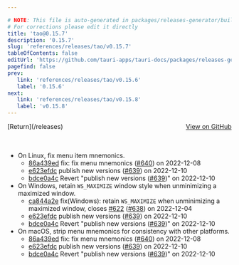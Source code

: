 ```yaml
---

# NOTE: This file is auto-generated in packages/releases-generator/build.ts
# For corrections please edit it directly
title: 'tao@0.15.7'
description: '0.15.7'
slug: 'references/releases/tao/v0.15.7'
tableOfContents: false
editUrl: 'https://github.com/tauri-apps/tauri-docs/packages/releases-generator/build.ts'
pagefind: false
prev:
   link: 'references/releases/tao/v0.15.6'
   label: '0.15.6'
next:
   link: 'references/releases/tao/v0.15.8'
   label: 'v0.15.8'
---
```


<div style="margin-bottom:3rem; display: flex; justify-content: space-between; align-items: center"><span>[Return](/releases)</span><span><a href="https://github.com/tauri-apps/tao/releases/tag/tao-v0.15.7">View on GitHub</a></span></div>

- On Linux, fix menu item mnemonics.
  - [86a439ed](https://github.com/tauri-apps/tao/commit/86a439edc5da2bd1baa1067831dde2408fd14fbf) fix: fix menu mnemonics ([#640](https://github.com/tauri-apps/tao/pull/640)) on 2022-12-08
  - [e623efdc](https://github.com/tauri-apps/tao/commit/e623efdc9ab797b3d9e104f34ba5bc1a4648b32c) publish new versions ([#639](https://github.com/tauri-apps/tao/pull/639)) on 2022-12-10
  - [bdce0a4c](https://github.com/tauri-apps/tao/commit/bdce0a4c816bb63b9e52114924ee4a66d353a019) Revert &quot;publish new versions ([#639](https://github.com/tauri-apps/tao/pull/639))&quot; on 2022-12-10
- On Windows, retain `WS_MAXIMIZE` window style when unminimizing a maximized window.
  - [ca844a2e](https://github.com/tauri-apps/tao/commit/ca844a2ebb171f676962bd0bebd65243b9239347) fix(Windows): retain `WS_MAXIMIZE` when unminimizing a maximized window, closes [#622](https://github.com/tauri-apps/tao/pull/622) ([#638](https://github.com/tauri-apps/tao/pull/638)) on 2022-12-04
  - [e623efdc](https://github.com/tauri-apps/tao/commit/e623efdc9ab797b3d9e104f34ba5bc1a4648b32c) publish new versions ([#639](https://github.com/tauri-apps/tao/pull/639)) on 2022-12-10
  - [bdce0a4c](https://github.com/tauri-apps/tao/commit/bdce0a4c816bb63b9e52114924ee4a66d353a019) Revert &quot;publish new versions ([#639](https://github.com/tauri-apps/tao/pull/639))&quot; on 2022-12-10
- On macOS, strip menu mnemonics for consistency with other platforms.
  - [86a439ed](https://github.com/tauri-apps/tao/commit/86a439edc5da2bd1baa1067831dde2408fd14fbf) fix: fix menu mnemonics ([#640](https://github.com/tauri-apps/tao/pull/640)) on 2022-12-08
  - [e623efdc](https://github.com/tauri-apps/tao/commit/e623efdc9ab797b3d9e104f34ba5bc1a4648b32c) publish new versions ([#639](https://github.com/tauri-apps/tao/pull/639)) on 2022-12-10
  - [bdce0a4c](https://github.com/tauri-apps/tao/commit/bdce0a4c816bb63b9e52114924ee4a66d353a019) Revert &quot;publish new versions ([#639](https://github.com/tauri-apps/tao/pull/639))&quot; on 2022-12-10

